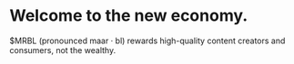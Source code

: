 # Welcome to the new economy.

$MRBL (pronounced maar · bl) rewards high-quality content creators and consumers, not the wealthy.
